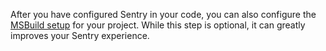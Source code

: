 <Note>

After you have configured Sentry in your code, you can also configure the
[MSBuild setup](/platforms/dotnet/configuration/msbuild/) for your project.  While this step is optional,
it can greatly improves your Sentry experience.

</Note>
